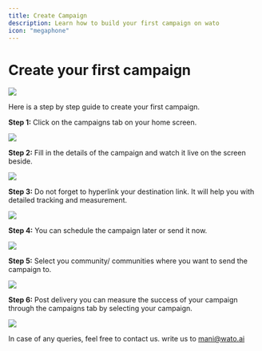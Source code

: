 ```yaml
---
title: Create Campaign
description: Learn how to build your first campaign on wato
icon: "megaphone"
---
```


# Create your first campaign

<img className="rounded-md" src="images/first campaign assets/main1.png" />

Here is a step by step guide to create your first campaign.

**Step 1:** Click on the campaigns tab on your home screen.

<img className="rounded-md" src="images/first campaign assets/asset-1.jpg" />

**Step 2:** Fill in the details of the campaign and watch it live on the screen beside.

<img className="rounded-md" src="images/first campaign assets/asset-2.jpg" />

**Step 3:** Do not forget to hyperlink your destination link. It will help you with detailed tracking and measurement.

<img className="rounded-md" src="images/first campaign assets/asset-3.jpg"  />

**Step 4:** You can schedule the campaign later or send it now.

<img className="rounded-md" src="images/first campaign assets/asset-4.jpg" />

**Step 5:** Select you community/ communities where you want to send the campaign to.

<img className="rounded-md" src="images/first campaign assets/asset-5.jpg" />

**Step 6:** Post delivery you can measure the success of your campaign through the campaigns tab by selecting your campaign.

<img className="rounded-md" src="images/first campaign assets/asset-5.jpg" />

In case of any queries, feel free to contact us. write us to [mani@wato.ai](mailto:mani@wato.ai)

